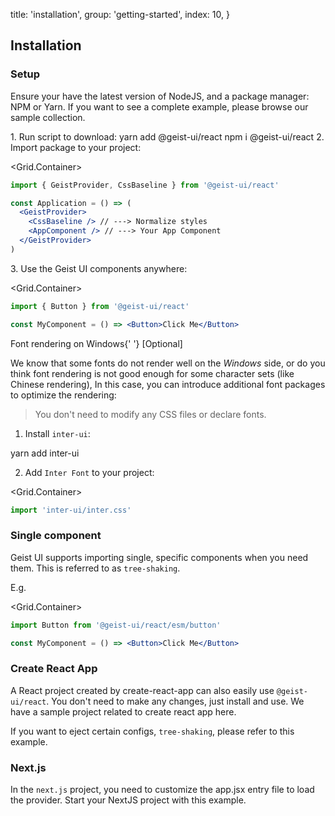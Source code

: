 
  title: 'installation',
  group: 'getting-started',
  index: 10,
}

## Installation

### Setup

Ensure your have the latest version of <Link href="https://nodejs.org/en/download/">NodeJS</Link>,
and a package manager: <Link target="_blank" rel="nofollow" href="https://www.npmjs.com/">NPM</Link> or <Link target="_blank" rel="nofollow" href="https://yarnpkg.com/">Yarn</Link>.
If you want to see a complete example, please browse our <Link target="_blank" color rel="nofollow" href="https://github.com/geist-org/react/tree/master/examples">sample collection</Link>.

<Spacer h={1} />
<Dot type="success" /> 1. Run script to download:
<Spacer h={0.8} />
<Tabs initialValue="yarn" hideDivider>
  <Tabs.Item label="Yarn" value="yarn">
    <Snippet width="400px">yarn add @geist-ui/react</Snippet>
  </Tabs.Item>
  <Tabs.Item label="Npm" value="npm">
    <Snippet width="400px">npm i @geist-ui/react</Snippet>
  </Tabs.Item>
</Tabs>
<Spacer h={1.5} />
<Dot type="success" /> 2. Import package to your project:

<Grid.Container>
<Grid xs={24} sm={16}>

```jsx
import { GeistProvider, CssBaseline } from '@geist-ui/react'

const Application = () => (
  <GeistProvider>
    <CssBaseline /> // ---> Normalize styles
    <AppComponent /> // ---> Your App Component
  </GeistProvider>
)
```

</Grid>
</Grid.Container>
<Spacer h={.5} />
<Dot type="success" /> 3. Use the Geist UI components anywhere:

<Grid.Container>
<Grid xs={24} sm={16}>

```jsx
import { Button } from '@geist-ui/react'

const MyComponent = () => <Button>Click Me</Button>
```

</Grid>
</Grid.Container>

<Spacer h={1.5} />

<Text h3>
  Font rendering on Windows{' '}
  <Text span type="secondary" size=".75em" style={{ textTransform: 'uppercase' }}>
    [Optional]
  </Text>
</Text>

We know that some fonts do not render well on the _Windows_ side,
or do you think font rendering is not good enough for some character sets (like Chinese rendering),
In this case, you can introduce additional font packages to optimize the rendering:

> You don't need to modify any CSS files or declare fonts.

1. Install `inter-ui`:

<Snippet width="400px">yarn add inter-ui</Snippet>

<Spacer h={1.5} />

2. Add `Inter Font` to your project:

<Grid.Container>
<Grid xs={24} sm={16}>

```jsx
import 'inter-ui/inter.css'
```

</Grid>
</Grid.Container>

<Spacer h={1.5} />

### Single component

Geist UI supports importing single, specific components when you need them. This is referred to as `tree-shaking`.

E.g.

<Grid.Container>
<Grid xs={24} sm={16}>

```jsx
import Button from '@geist-ui/react/esm/button'

const MyComponent = () => <Button>Click Me</Button>
```

</Grid>
</Grid.Container>

<Spacer h={1.5} />

### Create React App

A React project created by <Link color target="_blank" rel="nofollow" href="https://github.com/facebook/create-react-app">create-react-app</Link> can
also easily use `@geist-ui/react`. You don't need to make any changes, just install and use. We have <Link target="_blank" color rel="nofollow" href="https://github.com/geist-org/react-getting-started">a
sample project related to create react app here</Link>.

If you want to eject certain configs, `tree-shaking`, please refer to <Link target="_blank" color rel="nofollow" href="https://github.com/geist-org/react/blob/master/examples/tree-shaking-create-react-app/README.md">this example</Link>.

<Spacer h={2.5} />

### Next.js

In the `next.js` project, you need to customize the <Link target="_blank" color rel="nofollow" href="https://nextjs.org/docs/advanced-features/custom-app">app.jsx</Link> entry file to load the provider.
Start your NextJS project with <Link target="_blank" color rel="nofollow" href="https://github.com/geist-org/react/blob/master/examples/create-next-app/README.md">this example</Link>.

